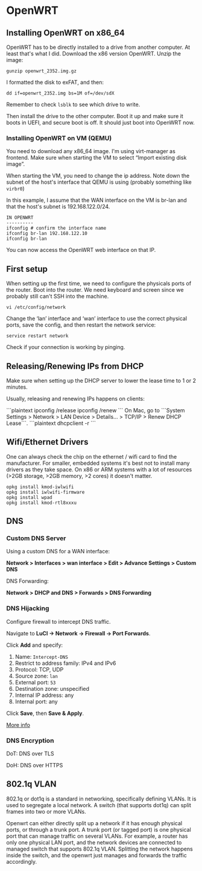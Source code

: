 

# OpenWRT
## Installing OpenWRT on x86\_64

OpenWRT has to be directly installed to a drive from another computer. At least that's what I did. Download the x86 version OpenWRT. Unzip the image:

```plaintext
gunzip openwrt_2352.img.gz
```

I formatted the disk to exFAT, and then:

```plaintext
dd if=openwrt_2352.img bs=1M of=/dev/sdX
```

Remember to check `lsblk` to see which drive to write.

Then install the drive to the other computer. Boot it up and make sure it boots in UEFI, and secure boot is off. It should just boot into OpenWRT now.

### Installing OpenWRT on VM (QEMU)

You need to download any x86\_64 image. I'm using virt-manager as frontend. Make sure when starting the VM to select “Import existing disk image”.

When starting the VM, you need to change the ip address. Note down the subnet of the host's interface that QEMU is using (probably something like `virbr0`)

In this example, I assume that the WAN interface on the VM is br-lan and that the host's subnet is 192.168.122.0/24.

```plaintext
IN OPENWRT
----------
ifconfig # confirm the interface name
ifconfig br-lan 192.168.122.10
ifconfig br-lan
```

You can now access the OpenWRT web interface on that IP.

## First setup

When setting up the first time, we need to configure the physicals ports of the router. Boot into the router. We need keyboard and screen since we probably still can't SSH into the machine.

```plaintext
vi /etc/config/network
```

Change the ‘lan’ interface and ‘wan’ interface to use the correct physical ports, save the config, and then restart the network service:

```plaintext
service restart network
```

Check if your connection is working by pinging.

## Releasing/Renewing IPs from DHCP

Make sure when setting up the DHCP server to lower the lease time to 1 or 2 minutes.

Usually, releasing and renewing IPs happens on clients:

<Tabs groupId="operating-systems">
    <TabItem value="win" label="Windows">
        ```plaintext
        ipconfig /release
        ipconfig /renew
        ```
    </TabItem>
    <TabItem value="mac" label="macOS" default>
        On Mac, go to ```System Settings > Network > LAN Device > Details… > TCP/IP > Renew DHCP Lease```.
    </TabItem>
    <TabItem value="linux" label="Linux">
        ```plaintext
        dhcpclient -r
        ```
    </TabItem>
</Tabs>



## Wifi/Ethernet Drivers

One can always check the chip on the ethernet / wifi card to find the manufacturer. For smaller, embedded systems it's best not to install many drivers as they take space. On x86 or ARM systems with a lot of resources (>2GB storage, >2GB memory, >2 cores) it doesn't matter.

```plaintext
opkg install kmod-iwlwifi
opkg install iwlwifi-firmware
opkg install wpad
opkg install kmod-rtl8xxxu
```

## DNS

### Custom DNS Server

Using a custom DNS for a WAN interface:

**Network > Interfaces > wan interface > Edit > Advance Settings > Custom DNS**

DNS Forwarding:

**Network > DHCP and DNS > Forwards > DNS Forwarding**

### DNS Hijacking

Configure firewall to intercept DNS traffic.

Navigate to **LuCI → Network → Firewall → Port Forwards**.

Click **Add** and specify:

1.  Name: `Intercept-DNS`
2.  Restrict to address family: IPv4 and IPv6
3.  Protocol: TCP, UDP
4.  Source zone: `lan`
5.  External port: `53`
6.  Destination zone: unspecified
7.  Internal IP address: any
8.  Internal port: any

Click **Save**, then **Save & Apply**.

[More info](https://openwrt.org/docs/guide-user/firewall/fw3_configurations/intercept_dns)

### DNS Encryption

DoT: DNS over TLS

DoH: DNS over HTTPS

## 802.1q VLAN

802.1q or dot1q is a standard in networking, specifically defining VLANs.
It is used to segregate a local network. A switch (that supports dot1q) can split frames into two or more VLANs.

Openwrt can either directly split up a network if it has enough physical ports, or through a trunk port.
A trunk port (or tagged port) is one physical port that can manage traffic on several VLANs.
For example, a router has only one physical LAN port, and the network devices are connected to
managed switch that supports 802.1q VLAN. Splitting the network happens inside the switch,
and the openwrt just manages and forwards the traffic accordingly.